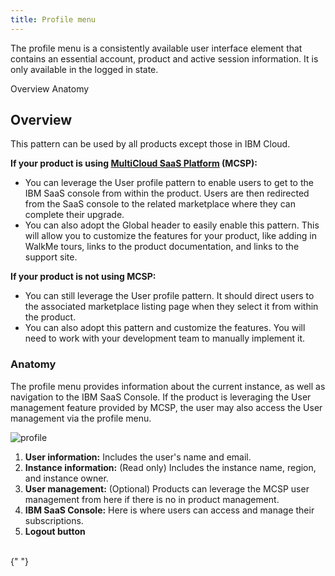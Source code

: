 ```yaml
---
title: Profile menu
---
```



<PageDescription>

The profile menu is a consistently available user interface element that contains an essential account, product and active session information. It is only available in the logged in state.

</PageDescription>

<AnchorLinks>
  <AnchorLink> Overview </AnchorLink>
  <AnchorLink> Anatomy </AnchorLink>
</AnchorLinks>


## Overview 

This pattern can be used by all products except those in IBM Cloud.  

**If your product is using [MultiCloud SaaS Platform](https://w3.ibm.com/w3publisher/multicloud-saas-platform) (MCSP):**
- You can leverage the User profile pattern to enable users to get to the IBM SaaS console from within the product. Users are then redirected from the SaaS console to the related marketplace where they can complete their upgrade. 
- You can also adopt the Global header to easily enable this pattern. This will allow you to customize the features for your product, like adding in WalkMe tours, links to the product documentation, and links to the support site.

**If your product is not using MCSP:**
- You can still leverage the User profile pattern. It should direct users to the associated marketplace listing page when they select it from within the product. 
- You can also adopt this pattern and customize the features. You will need to work with your development team to manually implement it.


### Anatomy

The profile menu provides information about the current instance, as well as navigation to the IBM SaaS Console. If the product is leveraging the User management feature provided by MCSP, the user may also access the User management via the profile menu.

![profile](/images/userProfileMenu1.png)

1. **User information:** Includes the user's name and email.
2. **Instance information:** (Read only) Includes the instance name, region, and instance owner.
3. **User management:** (Optional) Products can leverage the MCSP user management from here if there is no in product management.
4. **IBM SaaS Console:** Here is where users can access and manage their subscriptions.
5. **Logout button**

<br />

<CardGroup>
  <MiniCard
    title="Figma template"
    href="https://www.figma.com/file/SlZ7TK2mTzNLIHZB2dGXRF/MCSP-Onboarding-Design-Guide?node-id=2195%3A409332&t=AvJflqOliLETiArL-1"
    actionIcon="launch"
  ></MiniCard>
  <MiniCard
    title="Storybook"
    href="https://pages.github.ibm.com/automation-saas/automation-common-header/?path=/story/automation-header--with-user-management"
    actionIcon="launch"
  ></MiniCard>
</CardGroup>{" "}
